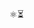 
<div className='w-full text-center text-5xl mt-10'>⚛️⏳</div>

# <Title/>

<div className='bg-gray-100 rounded-lg [&>h2]:mt-0 p-8'>

## 👋 Introduction

<p align="center">
  <a href="https://shao.fun/react-client-async/" target="_blank">🎬 Demo</a>
  <span> · </span>
  <a href="https://github.com/HK-SHAO/react-client-async" target="_blank">🌟 Source</a>
  <span> · </span>
  <a href="https://www.npmjs.com/package/react-client-async" target="_blank">🚀 Package</a>
</p>

This package helps you use async function **<u>without</u>** the need to migrate to `⚛️ React 19` and server-side rendering! 

- ✨ Supports `AbortSignal` and automatic abort on re-render.
- ✨ Supports utility hooks to create and render asynchronous tasks.

</div>

<div className='bg-gray-100 rounded-lg mt-6 [&>h2]:mt-0 p-8'>

## 🚀 Install


```bash
npm i react-client-async
```

</div>


<div className='bg-gray-100 rounded-lg mt-6 [&>h2]:mt-0 p-8'>

## ✅ `useAsync` Hook

You can use the `useAsync` hook to create a task.

```tsx
console.log(useAsync(fn, args, options));
```

<UseAsyncDemo />

</div>

<div className='bg-gray-100 p-8 rounded-lg mt-6 [&>h2]:mt-0'>

## ✅ `Async` Component

You can use the `Async` to render an async component.

```tsx
<Async
  $fc={fc} // may be an async function component
  $waiting={waiting} // waiting component
  $fallback={fallback} // fallback component
  {...props} // props for the function component
/>
```

<AsyncDemo />

</div>

<div className='bg-gray-100 p-8 rounded-lg mt-6 [&>h2]:mt-0'>

## 🎬 `Demo` of Recursive Async Component

A component can be used with `memo` and `async` together!

```tsx
const Rec: AsyncFC<{ n: number; }> = memo(
  async ({ [$signal]: signal, n }) =>
    // break the recursion
    (n <= 0) ? 0 : (
    // delay and recursion
    <> 
      {await delayWithSignal(99, signal)}
      {n}<Async $fc={Rec} n={n - 1} />{n}
    </>
    )
);
```

<RecursiveAsyncDemo />

</div>


<div className='bg-gray-100 p-8 rounded-lg mt-6 [&>h2]:mt-0 pb-2 mb-10'>

## ⏳ What is Next?

- ⏳ `useAsyncIterable` hook
- ⏳ `AsyncIterable` component

```tsx
async function* IterableComponent() {
  yield* OtherIterableComponent();
  yield  await component1();
  yield  await component2();
  yield  <div>...</div>;
}
```

- 🌟 Star this repo if you like it! 🤩🤩🤩
- 👉 [github.com/hk-shao/react-client-async](https://github.com/HK-SHAO/react-client-async)

Looking forward to your feedback or contribution! 🚀🚀🚀

</div>
